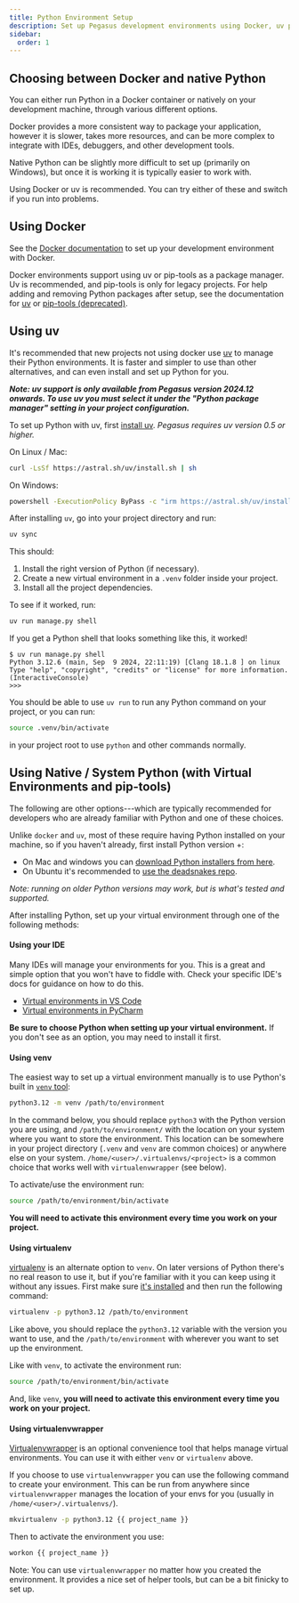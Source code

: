 ```yaml
---
title: Python Environment Setup
description: Set up Pegasus development environments using Docker, uv package manager, virtual environments, or IDE integration for Django projects.
sidebar:
  order: 1
---
```



## Choosing between Docker and native Python

You can either run Python in a Docker container or natively on your development machine,
through various different options.

Docker provides a more consistent way to package your application, however it is slower,
takes more resources, and can be more complex to integrate with IDEs, debuggers,
and other development tools.

Native Python can be slightly more difficult to set up (primarily on Windows), but once it is working it
is typically easier to work with.

Using Docker or uv is recommended.
You can try either of these and switch if you run into problems.

## Using Docker

See the [Docker documentation](/docker) to set up your development environment with Docker.

Docker environments support using uv or pip-tools as a package manager. Uv is recommended,
and pip-tools is only for legacy projects.
For help adding and removing Python packages after setup, see the documentation for
[uv](/python/uv) or [pip-tools (deprecated)](/python/packages).

## Using uv

It's recommended that new projects not using docker use [uv](https://docs.astral.sh/uv/) to manage their Python environments.
It is faster and simpler to use than other alternatives, and can even install
and set up Python for you.

***Note: uv support is only available from Pegasus version 2024.12 onwards.
To use uv you must select it under the "Python package manager" setting in your project configuration.***

To set up Python with uv, first [install uv](https://docs.astral.sh/uv/getting-started/installation/).
*Pegasus requires uv version 0.5 or higher.*

On Linux / Mac:

```bash
curl -LsSf https://astral.sh/uv/install.sh | sh
```

On Windows:

```bash
powershell -ExecutionPolicy ByPass -c "irm https://astral.sh/uv/install.ps1 | iex"
```

After installing `uv`, go into your project directory and run:

```bash
uv sync
```

This should:

1. Install the right version of Python (if necessary).
2. Create a new virtual environment in a `.venv` folder inside your project.
3. Install all the project dependencies.

To see if it worked, run:

```bash
uv run manage.py shell
```

If you get a Python shell that looks something like this, it worked!

```
$ uv run manage.py shell
Python 3.12.6 (main, Sep  9 2024, 22:11:19) [Clang 18.1.8 ] on linux
Type "help", "copyright", "credits" or "license" for more information.
(InteractiveConsole)
>>>
```

You should be able to use `uv run` to run any Python command on your project, or you can run:

```bash
source .venv/bin/activate
```

in your project root to use `python` and other commands normally.

## Using Native / System Python (with Virtual Environments and pip-tools)

The following are other options---which are typically recommended for developers
who are already familiar with Python and one of these choices.

Unlike `docker` and `uv`, most of these require having Python installed on your machine,
so if you haven't already, first install Python version <PythonVersion/>+:

- On Mac and windows you can [download Python <PythonVersion/> installers from here](https://www.python.org/downloads/).
- On Ubuntu it's recommended to [use the deadsnakes repo](https://www.debugpoint.com/install-python-3-12-ubuntu/).

*Note: running on older Python versions may work, but <PythonVersion/> is what's tested and supported.*

After installing Python, set up your virtual environment through one of the following methods:

#### Using your IDE

Many IDEs will manage your environments for you.
This is a great and simple option that you won't have to fiddle with.
Check your specific IDE's docs for guidance on how to do this.

- [Virtual environments in VS Code](https://code.visualstudio.com/docs/python/environments)
- [Virtual environments in PyCharm](https://www.jetbrains.com/help/pycharm/creating-virtual-environment.html)

**Be sure to choose Python <PythonVersion/> when setting up your virtual environment.**
If you don't see <PythonVersion/> as an option, you may need to install it first.

#### Using venv

The easiest way to set up a virtual environment manually is to use Python's built in
[`venv` tool](https://docs.python.org/3/library/venv.html#module-venv):

```bash
python3.12 -m venv /path/to/environment
```

In the command below, you should replace `python3` with the Python version you are using, and
`/path/to/environment/` with the location on your system where you want to store the environment.
This location can be somewhere in your project directory (`.venv` and `venv` are common choices)
or anywhere else on your system.
`/home/<user>/.virtualenvs/<project>` is a common choice that works well with `virtualenvwrapper` (see below).

To activate/use the environment run:

```bash
source /path/to/environment/bin/activate
```

**You will need to activate this environment every time you work on your project.**

#### Using virtualenv

[virtualenv](https://virtualenv.pypa.io/en/stable/) is an alternate option to `venv`.
On later versions of Python there's no real reason to use it, but if you're familiar with it
you can keep using it without any issues.
First make sure [it's installed](https://virtualenv.pypa.io/en/stable/installation.html)
and then run the following command:

```bash
virtualenv -p python3.12 /path/to/environment
```

Like above, you should replace the `python3.12` variable with the version you want to use,
and the `/path/to/environment` with wherever you want to set up the environment.

Like with `venv`, to activate the environment run:

```bash
source /path/to/environment/bin/activate
```

And, like `venv`, **you will need to activate this environment every time you work on your project.**

#### Using virtualenvwrapper

[Virtualenvwrapper](https://virtualenvwrapper.readthedocs.io/en/latest/) is an optional convenience
tool that helps manage virtual environments.
You can use it with either `venv` or `virtualenv` above.

If you choose to use `virtualenvwrapper` you can use the following command to create your environment.
This can be run from anywhere since `virtualenvwrapper` manages the location of your envs for you
(usually in `/home/<user>/.virtualenvs/`).

```bash
mkvirtualenv -p python3.12 {{ project_name }}
```

Then to activate the environment you use:

```bash
workon {{ project_name }}
```

Note: You can use `virtualenvwrapper` no matter how you created the environment.
It provides a nice set of helper tools, but can be a bit finicky to set up.

